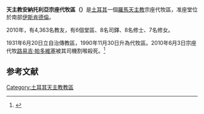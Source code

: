 {{Infobox Roman Catholic diocese
|Roman Catholic Diocese of = 天主教安納托利亞宗座代牧區
|Latin name of diocese = Apostolicus Vicariatus Anatoliensis
|image = Apostolicus Vicariatus Anatoliensis.svg|caption = 
|location = [[土耳其|土耳其]]
|territory = 
|population = 
|rite = 拉丁禮
|主保 = 
|province = 
|established = 1990年
|cathedral = 聖母領報座堂
|co-cathedral = [[梅爾辛|梅爾辛]][[帕多瓦或里斯本的聖安多尼|聖安多尼]]副座堂
|leadership = 宗座代牧
|website = 
|教宗 = 
|metropolitan = 
|ordinary =  懸空
|coadjutor bishop = 
}}
'''天主教安納托利亞宗座代牧區（{{lang-la|Apostolicus Vicariatus Anatoliensis}}）'''是[[土耳其|土耳其]]一個[[羅馬天主教|羅馬天主教]]宗座代牧區，准座堂位於南部[[伊斯肯德倫|伊斯肯德倫]]。

2010年，有4,363名教友，有6個堂區、8名司鐸、8名修士、7名修女。

1931年6月20日立自治傳教區，1990年11月30日升為代牧區。2010年6月3日宗座代牧[[路易吉·帕多維塞|路易吉·帕多維塞]]被其司機割喉殺死。<ref name="">{{cite news|publisher=[[新華社|新華社]]
|date=2010年6月3日
|title=Catholic bishop killed in southern Turkey
|url=http://news.xinhuanet.com/english2010/world/2010-06/03/c_13332275.htm
}}</ref>

==参考文献==
<div class="references-small">
<references></references>
</div>
{{土耳其天主教教區}}
[[Category:土耳其天主教教區|Category:土耳其天主教教區]]
